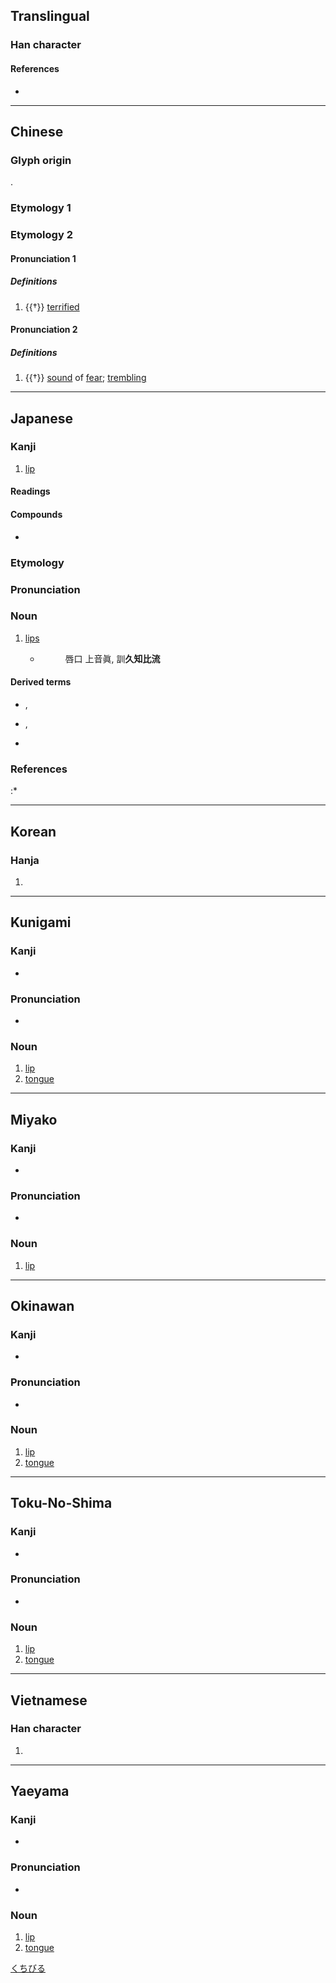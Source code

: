 {{also|脣}}
{{character info/new}}
==Translingual==

===Han character===
{{Han char|rn=30|rad=口|as=07|sn=10|four=71603|canj=MVR|ids=⿱辰口}}

====References====
* {{Han ref|kx=0191.320|dkj=03697|dj=0411.080|hdz=10627.070|uh=5507|ud=21767|bh=AE42|bd=44610}}

----

==Chinese==

===Glyph origin===
{{Han etym}}
{{Han compound|辰|口|ls=psc|c1=p|c2=s|t2=mouth}}.

===Etymology 1===
{{zh-see|脣}}

===Etymology 2===
{{zh-forms|alt=㖘}}

====Pronunciation 1====
{{zh-pron
|m=zhēn
|mc=y
|oc=1
|cat=a
}}

=====Definitions=====
{{zh-hanzi}}

# {{†}} [[terrified]]

====Pronunciation 2====
{{zh-pron
|m=zhèn
|cat=n
}}

=====Definitions=====
{{zh-hanzi}}

# {{†}} [[sound]] of [[fear]]; [[trembling]]

----

==Japanese==

===Kanji===
{{ja-kanji|grade=c|rs=口07}}

# [[lip]]

====Readings====
{{ja-readings
|goon=しん, じゅん
|kanon=しん, しゅん
|kanyoon=しん
|kun=くちびる-
}}

====Compounds====
* {{ja-r|陰唇|いんしん|[[labia]]}}

===Etymology===
{{ja-kanjitab|くちびる|yomi=k}}

===Pronunciation===
{{ja-pron|yomi=k|くちびる|acc=0|dev=1|acc_ref=DJR,NHK}}

===Noun===
{{ja-noun|kyu=脣|くちびる}}

# [[lip]]s
#* {{RQ:Shin'yaku Kegonkyō Ongi Shiki}}
#*: 唇口 上音眞, 訓'''久知比流'''

====Derived terms====
* {{ja-r|上%唇|うわ%くちびる}}, {{ja-r|上%唇|じょう%しん}}
* {{ja-r|下%唇|した%くちびる}}, {{ja-r|下%唇|か%しん}}
* {{ja-r|紅%唇|こう%しん}}

===References===
<references/>
:* {{R:Nara Ibun 3}}

{{c|ja|Anatomy|sort=くちびる}}

[[Category:Japanese basic words|くちびる]]

----

==Korean==

===Hanja===
{{ko-hanja|hangeul=진|rv=jin|mr=chin|y=cin}}

# {{defn|lang=ko|sort=口07}}

----

==Kunigami==

===Kanji===
{{head|xug|Han characters}}

* {{ja-readings|kun=[[すばー]] (subā), [[しばー]] (shibā)}}

===Pronunciation===
* {{IPA|/subaː/|/ɕibaː/|lang=xug|sort=すばあ}}

===Noun===
{{head|xug|noun|hiragana|すばー|romaji|subā|hiragana|しばー|romaji|shibā|sort=すばあ}}

# [[lip]]
# [[tongue]]

{{c|xug|Anatomy|sort=すばあ}}

----

==Miyako==

===Kanji===
{{head|mvi|Han characters}}

* {{ja-readings|kun=[[すば]] (suba)}}

===Pronunciation===
* {{IPA|/ss̩ba/|lang=mvi|sort=すば}}

===Noun===
{{head|mvi|noun|hiragana|すば|romaji|suba|sort=すば}}

# [[lip]]

{{c|mvi|Anatomy|sort=すば}}

----

==Okinawan==

===Kanji===
{{head|ryu|Han characters}}

* {{ja-readings|kun=[[しば]] (shiba)}}

===Pronunciation===
* {{IPA|/ɕiba/|lang=ryu|sort=しば}}

===Noun===
{{head|ryu|noun|hiragana|しば|romaji|shiba|sort=しば}}

# [[lip]]
# [[tongue]]

{{c|ryu|Anatomy|sort=しば}}

----

==Toku-No-Shima==

===Kanji===
{{head|tkn|Han characters}}

* {{ja-readings|kun=[[すぃびゃ]] (sïbya)}}

===Pronunciation===
* {{IPA|/sɨbja/|lang=tkn|sort=すぃびゃ}}

===Noun===
{{head|tkn|noun|hiragana|すぃびゃ|romaji|sïbya|sort=すぃびゃ}}

# [[lip]]
# [[tongue]]

{{c|tkn|Anatomy|sort=すぃびゃ}}

----

==Vietnamese==

===Han character===
{{vi-hantu|[[thần]]|rs=口07}}

# {{defn|lang=vi|sort=口07}}

----

==Yaeyama==

===Kanji===
{{head|rys|Han characters}}

* {{ja-readings|kun=[[しぃば]] (sïba)}}

===Pronunciation===
* {{IPA|/sɨba/|lang=rys|sort=しぃば}}

===Noun===
{{head|rys|noun|hiragana|しぃば|romaji|sïba|sort=しぃば}}

# [[lip]]
# [[tongue]]

{{c|rys|Anatomy|sort=しぃば}}